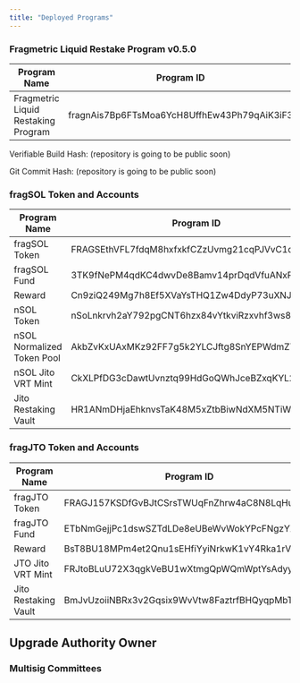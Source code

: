 ```yaml
---
title: "Deployed Programs"
---
```


### Fragmetric Liquid Restake Program v0.5.0

| Program Name                        | Program ID                                  |
| ----------------------------------- | ------------------------------------------- |
| Fragmetric Liquid Restaking Program | fragnAis7Bp6FTsMoa6YcH8UffhEw43Ph79qAiK3iF3 |

<Info>
  Verifiable Build Hash: (repository is going to be public soon)

  Git Commit Hash: (repository is going to be public soon)
</Info>

### fragSOL Token and Accounts

| Program Name               | Program ID                                   |
| -------------------------- | -------------------------------------------- |
| fragSOL Token              | FRAGSEthVFL7fdqM8hxfxkfCZzUvmg21cqPJVvC1qdbo |
| fragSOL Fund               | 3TK9fNePM4qdKC4dwvDe8Bamv14prDqdVfuANxPeiryb |
| Reward                     | Cn9ziQ249Mg7h8Ef5XVaYsTHQ1Zw4DdyP73uXNJKZwAV |
| nSOL Token                 | nSoLnkrvh2aY792pgCNT6hzx84vYtkviRzxvhf3ws8e  |
| nSOL Normalized Token Pool | AkbZvKxUAxMKz92FF7g5k2YLCJftg8SnYEPWdmZTt3mp |
| nSOL Jito VRT Mint         | CkXLPfDG3cDawtUvnztq99HdGoQWhJceBZxqKYL2TUrg |
| Jito Restaking Vault       | HR1ANmDHjaEhknvsTaK48M5xZtbBiwNdXM5NTiWhAb4S |

### fragJTO Token and Accounts

| Program Name         | Program ID                                   |
| -------------------- | -------------------------------------------- |
| fragJTO Token        | FRAGJ157KSDfGvBJtCSrsTWUqFnZhrw4aC8N8LqHuoos |
| fragJTO Fund         | ETbNmGejjPc1dswSZTdLDe8eUBeWvWokYPcFNgzYX9jj |
| Reward               | BsT8BU18MPm4et2Qnu1sEHfiYyiNrkwK1vY4Rka1rVU8 |
| JTO Jito VRT Mint    | FRJtoBLuU72X3qgkVeBU1wXtmgQpWQmWptYsAdyyu3qT |
| Jito Restaking Vault | BmJvUzoiiNBRx3v2Gqsix9WvVtw8FaztrfBHQyqpMbTd |

## Upgrade Authority Owner

### Multisig Committees